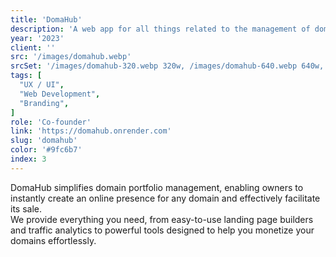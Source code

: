 ```yaml
---
title: 'DomaHub'
description: 'A web app for all things related to the management of domain name portfolios.'
year: '2023'
client: ''
src: '/images/domahub.webp'
srcSet: '/images/domahub-320.webp 320w, /images/domahub-640.webp 640w, /images/domahub-1024.webp 1024w,'
tags: [
  "UX / UI",
  "Web Development",
  "Branding",
]
role: 'Co-founder'
link: 'https://domahub.onrender.com'
slug: 'domahub'
color: '#9fc6b7'
index: 3
---
```

DomaHub simplifies domain portfolio management, enabling owners to instantly create an online presence for any domain and effectively facilitate its sale.
<br />
We provide everything you need, from easy-to-use landing page builders and traffic analytics to powerful tools designed to help you monetize your domains effortlessly.